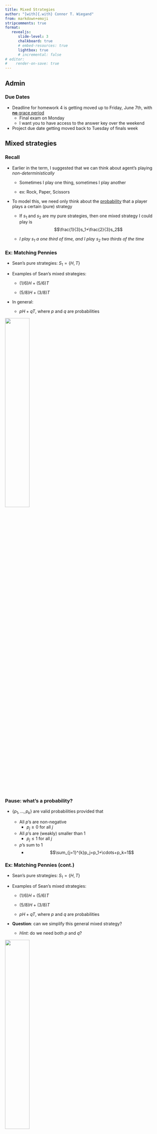 ```yaml
---
title: Mixed Strategies
author: "[with]{.with} Connor T. Wiegand"
from: markdown+emoji
stripcomments: true
format: 
   revealjs:
      slide-level: 3
      chalkboard: true
      # embed-resources: true
      lightbox: true
      # incremental: false
# editor:
#    render-on-save: true
---
```


## Admin

### Due Dates

:::{.nonincremental}
- Deadline for homework 4 is getting moved up to Friday, June 7th, with [**no** grace period]{.ul}
   - Final exam on Monday
   - I want you to have access to the answer key over the weekend

- Project due date getting moved back to Tuesday of finals week

:::


## Mixed strategies

### Recall

- Earlier in the term, I suggested that we can think about agent's playing _non-deterministically_

   - Sometimes I play one thing, sometimes I play another

   - ex: Rock, Paper, Scissors

- To model this, we need only think about the [probability]{.ul} that a player plays a certain (pure) strategy

   - If $s_1$ and $s_2$ are my pure strategies, then one mixed strategy I could play is 
   $$\frac{1}{3}s_1+\frac{2}{3}s_2$$

   - _I play $s_1$ a one third of time, and I play $s_2$ two thirds of the time_

### Ex: Matching Pennies

- Sean's pure strategies: $S_1=\{H, T\}$

- Examples of Sean's mixed strategies:

   - $(1/6)H + (5/6)T$

   - $(5/8)H + (3/8)T$

- In general: 

   - $pH + qT$, where $p$ and $q$ are probabilities

![](imgs/matching-pennies.png){fig-align="right" width=40%}

### Pause: what's a probability?

- $\{p_1, \dots, p_k\}$ are valid probabilities provided that 

   - All $p$'s are non-negative
      - $p_j\ge 0$ for all $j$

   - All $p$'s are (weakly) smaller than 1
      - $p_j\le 1$ for all $j$

   - $p$'s sum to 1
      - $$\sum_{j=1}^{k}p_j=p_1+\cdots+p_k=1$$

### Ex: Matching Pennies (cont.)

- Sean's pure strategies: $S_1=\{H, T\}$

- Examples of Sean's mixed strategies:

   - $(1/6)H + (5/6)T$

   - $(5/8)H + (3/8)T$

   - $pH + qT$, where $p$ and $q$ are probabilities

- [**Question**]{.alert2}: can we simplify this general mixed strategy?

   - _Hint_: do we need both $p$ and $q$?

![](imgs/matching-pennies.png){fig-align="right" width=40%}


### \# of Parameters

- Consider $pH + qT$; what's true about $p$ and $q$?

   - $p,q\ge 0$

   - $p,q \le 1$

   - $p+q=1$

- Based on the last point, we can rewrite $q$ as $$q=1-p$$

- Using this, let's rewrite Sean's strategy as $$pH+(1-p)T$$

   - Now, Sean's mixed strategy can be written using only 1 parameter

   - In general, a mixed strategy composed of $m$ pure strategies only needs $m-1$ probabilities


### Interpreting Mixed Strategies

::::{.columns}
:::{.column width=50%}
- Sean's mixed strategy: $pH+(1-p)T$

   - What happens when $p=0$?

      - $0H+(1-0)T=0H+1T=T$

      - Sean plays Tails all the time

   - What happens when $p=1$?

      - $1H+(1-1)T=1H+0T=H$

      - Sean plays Heads all the time

:::

:::{.column width=50%}

![](imgs/matching-pennies.png){fig-align="right" width=90%}
:::
::::

- Technically, any pure strategy is a (degenerate) mixed strategy

   - If we want to be certain that we aren't talking about pure strategies, we might use the term [**truly mixed strategy**]{.hi}

      - However, we can often get away with just using _mixed strategy_ and understanding what we mean based on context


### Notation

- If $S_i=\{s_1, \dots, s_{k}\}$ denotes a player's pure strategies in a game

- Then $\Sigma_i$ denotes a player's [mixed]{.hi} strategies in a game

   - An example strategy, call it $\sigma$, takes the form $$\sigma=p_1 s_1 + \dots + p_k s_k$$

      where $p_\ell$ are probabilities

- Limiting ourselves to 2-player games, we can typcially get away with $p, q, r$ for probabilities, and $\sigma$, $\tau$^[_sigma_ and _tau_] for the names of mixed strategies

- Again: a [**truly mixed strategy**]{.hi} is one where there is no $p_\ell=1$

- Similarly, a [**totally**]{.hi .ul} [**mixed strategy**]{.hi} is one where there is no $p_\ell=0$
   - That is, every pure strategy a player has gets played with positive probability
   - This term will also rarely be used

### Ex

- General Mixed Strategy:

   $$\sigma=p_X X + p_Y Y + p_Z Z$$

- Example of truly, not totally mixed strategy:

   $$\hat\sigma=0.35X+0.65Z$$

- Example of totally mixed strategy:

   $$\tilde\sigma=0.3X+0.1Y+0.6Z$$

![](imgs/3x3-mixed.png){fig-align="right" width=40%}


## Context 

### Setting

- Where do mixed strategies exist?

   - Everywhere, but we will limit our discussion to 2-player normal form games

   - If I ask you for [all]{.ul} NE of a normal form game, I mean both mixed and pure-strategy

   - On the other hand, if I ask for [all]{.ul} NE in an extensive form game, I mean both vanilla (pure-strategy) and subgame-perfect
      - I'll never ask for mixed strategies in extensive form games, even though we could talk about them

### The importance of mixed strategies

- What Nash did for his dissertation is show that, when we allow for mixed strategies, every "reasonable"^[See week 3 notes for definition] game has _some_ Nash equilibrium

- Remarks
   - I want you to assume that every game I show you in this class is "reasonable"
   - In particular, I'm never looking for the answer "this game does not have any NE"
   - Maybe none _of a certain flavor_ or _class_, but not "none"

- Reminder: What is a NE? 
   - Intersection of Best Responses

## When would someone mix?

### Example

- Let's return to matching pennies: 

- Let's assume -- for whatever reason -- that Sean is playing _some_ mixed strategy $\sigma=pH+(1-p)T$
   - $p$: prob. of playing Heads
   - $1-p$: prob. of playing Tails

![](imgs/matching-pennies.png){fig-align="right" width=40%}

### When will someone play a mixed strategy?

- Let's take for granted that Sean might be playing a mixed strategy

- Given this, Bean is thinking about playing a mixed strategy as well. When does it make sense to do so?
   - Let's compare $E[u_B(\sigma, H)]$ vs. $E[u_B(\sigma, T)]$

1. Suppose $E[u_B(\sigma, H)] > E[u_B(\sigma, T)]$
   - "Bean gets a higher e.p.^[expected payoff] from playing H than T"
   - So: does Bean have any reason to play $T$?
      - No! That would be adding probability to a worse outcome
      - Bean should just play $H$

### When will someone play a mixed strategy? (cont.)

:::{.nonincremental}
1. Suppose $E[u_B(\sigma, H)] > E[u_B(\sigma, T)]$
   - "Bean gets a higher e.p. from playing H than T"
   - So Bean should just play $H$
:::

2. Instead suppose $E[u_B(\sigma, H)] < E[u_B(\sigma, T)]$
   - "Bean gets a higher e.p. from playing T than H"
   - Does Bean have any reason to play $H$?
      - No! Bean should just play $T$

- Should you ever play a mixed strategy that includes quitting?
   - Not if you want to win
   - Juking out your opponent doesn't work -- even if your opponent doesn't expect it -- if you go out of bounds

### When will someone play a mixed strategy? (cont.)

1. Suppose $E[u_B(\sigma, H)] > E[u_B(\sigma, T)]$
   - Bean should just play $H$
2. Suppose $E[u_B(\sigma, H)] < E[u_B(\sigma, T)]$
   - Bean should just play $T$
3. What if $E[u_B(\sigma, H)] = E[u_B(\sigma, T)]$?
   - What does this say in words?
   - "Bean is _indifferent_ between playing $H$ and $T$"

- If Bean gets equal (expected) payoffs from playing either pure strategy, then (and only then) will they have reason to play a mixed strategy

- This holds true in general:
   - An agent will only play a mixed strategy when they are indifferent between a subset of their pure strategies, _holding fixed what the other player is doing_
   - ...and, assuming these strategies are the best pure strategies they can play, in response to the opponent's strategy
      - Ex. suppose _scream_ $\sim$ _cry_, but _**try**_ is better than both

## Finding MSNE

### Start Somewhere

- Suppose Bean is playing some mixed strategy $\tau=qH+(1-q)T$

- What is $E[u_S(H, \tau)]$? $E[u_S(T, \tau)]$?

   - $E[u_S(H, \tau)]$ 
      $$ = q \cdot u_S(H,H) + (1-q) \cdot u_S(T,H) = q(1) + (1-q)(-1) = 2q-1$$

   - $E[u_S(T, \tau)]$ 
      
      $$ = q \cdot u_S(H,T) + (1-q) \cdot u_S(T,T) = q(-1)+(1-q)(1)=1-2q$$

- When will Sean (rationally) play a mixed strategy?

![](imgs/mp-tau.png){fig-align="right" width=40%}

### When does Sean mix?

:::{.nonincremental}
- $E[u_S(H, \tau)]=2q-1$ 

- $E[u_S(T, \tau)]=1-2q$ 
:::

- When will Sean (rationally) play a mixed strategy?

   - When $E[u_S(H, \tau)] = E[u_S(T, \tau)]$
   
   - Why? 

      - Suppose this wasn't true... (Go back a few slides)

- 
   \begin{align*}
   E[u_S(H, \tau)] &= E[u_S(T, \tau)]\\
   2q-1 &= 1-2q\\
   4q &= 2\\
   q &= \frac{1}{2}

   \end{align*}

- So?

### When does Sean mix? (cont.)

- Sean can rationally play a mixed strategy when $q=\frac{1}{2}$

- Remember: we assumed Bean was playing $\tau=qH+(1-q)T$

- So, Sean will mix when Bean is playing $\tau=0.5H+0.5T$

### Take it back now y'all

- Now suppose -- for whatever reason -- that Sean is playing some mixed strategy $$\sigma=pH+(1-p)T$$

- When will Bean mix?

   - If Bean's expected payoff of playing $H$ was greater than their expected payoff of playing $T$, then they should play the pure strategy $H$

   - If Bean's expected payoff of playing $T$ was greater than their expected payoff of playing $H$, then they should play the pure strategy $T$

   - So, Bean should mix when the expected payoffs of playing their pure strategies are equal: $$E[u_B(\sigma, H)]=E[u_B(\sigma, T)]$$

### When will Bean mix?

- Bean will mix when $$E[u_B(\sigma, H)]=E[u_B(\sigma, T)]$$

   - $E[u_B(\sigma, H)]=p(-1)+(1-p)(1)=1-2p$

   - $E[u_B(\sigma, T)]=p(1)+(1-p)(-1)=2p-1$

- $1-2p = 2p-1$ $\implies$ $p=\frac{1}{2}$ 

- Bean will rationally mix when $p=\frac{1}{2}$

![](imgs/mp-sigma.png){fig-align="right" width=40%}

### When will Bean mix? (cont.)

- Recall: Sean's strategy is $\sigma=pH+(1-p)T$

- Therefore, Bean will rationally play a mixed strategy when Sean is playing $$\sigma\left(p=\frac{1}{2}\right)=0.5H+0.5T$$

- [**And**]{.alert}, we know that Sean will rationally play a mixed strategy when Bean is playing $\tau(\frac{1}{2})=0.5H+0.5T$

- ...

- Therefore, each player can best-respond to each other with the strategy profile $$\left(\sigma(1/2), \tau(1/2)\right)=\left(0.5H+0.5T, 0.5H+0.5T\right)$$

- This is our [Mixed Strategy Nash Equilibrium]{.hi}

## Next time

### What does this tell us?

- Let's return to just before we solved for when Bean mixes

### What should Sean do?

- Sean can rationally play a mixed strategy when $q=\frac{1}{2}$

- I want you now to think of tau as a function
   
   - $\tau(\cdot)$ takes in a probability and spits out a particular mixed strategy

   - Our $\tau$ at the beginning was just an arbitrary output^[instance] of $\tau(q)$

- Sean can rationally mix when Bean is playing $\tau(1/2)$

- [**Question**]{.alert2}: what [_should_]{.ul} Sean do?

   - There are a lot of mixed strategies Sean could play

      - Infinite of the form $\sigma=pH+(1-p)T$

   - Recall: We **know** (by assumption) that Sean is indifferent between playing Heads and playing Tails in response to $\tau(1/2)$
      
      - It turns out that Sean will be indifferent between Heads, Tails, and [any mixed strategy]{.ul .alert} in response to $\tau(1/2)$

### 